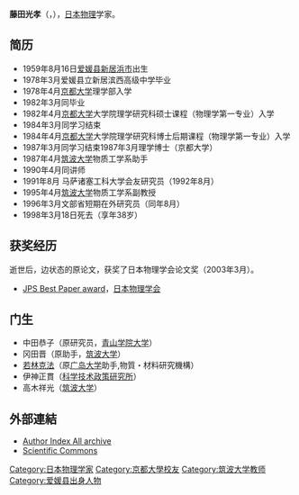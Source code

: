 {{copyedit|time=2018-08-28T09:00:47+00:00}}
{{unreferenced|time=2018-08-28T09:00:47+00:00}}

{{japanese|image=|japanese=藤田光孝|kana=ふじたみつたか|romaji=Fujita, Mitsutaka}}
'''藤田光孝'''（{{bd|1959年|8月16日|1998年|3月18日|F}}，{{lang|ja|ふじた みつたか}}），[[日本|日本]][[物理|物理]]学家。

==简历==
*1959年8月16日[[爱媛县|爱媛县]][[新居浜市|新居浜市]]出生
*1978年3月爱媛县立新居滨西高级中学毕业
*1978年4月[[京都大学|京都大学]]理学部入学
*1982年3月同毕业
*1982年4月[[京都大学|京都大学]]大学院理学研究科硕士课程（物理学第一专业）入学
*1984年3月同学习结束
*1984年4月[[京都大学|京都大学]]大学院理学研究科博士后期课程（物理学第一专业）入学
*1987年3月同学习结束1987年3月理学博士（京都大学）
*1987年4月[[筑波大学|筑波大学]]物质工学系助手
*1990年4月同讲师
*1991年8月 马萨诸塞工科大学会友研究员（1992年8月）
*1995年4月[[筑波大学|筑波大学]]物质工学系副教授
*1996年3月文部省短期在外研究员（同年8月）
*1998年3月18日死去（享年38岁）

==获奖经历==
逝世后，边状态的原论文，获奖了日本物理学会论文奖（2003年3月）。
*[https://web.archive.org/web/20091208030902/http://wwwsoc.nii.ac.jp/jps/jps/guide/ronbunsyo/ronbun8_03.html JPS Best Paper award]，[[日本物理学会|日本物理学会]]

==门生==
*中田恭子（原研究员，[[青山学院大学|青山学院大学]]）
*冈田晋（原助手，[[筑波大学|筑波大学]]）
*[[若林克法|若林克法]]（原[[广岛大学|广岛大学]]助手,物質・材料研究機構）
*伊神正貫（[[科学技术政策研究所|科学技术政策研究所]]）
*高木祥光（[[筑波大学|筑波大学]]）

==外部連結==
*[https://web.archive.org/web/20160303173023/http://eprintweb.org/S/authors/All/F/M_Fujita Author Index All archive]
*[https://web.archive.org/web/20110522122240/http://en.scientificcommons.org/mitsutaka_fujita Scientific Commons]

{{DEFAULTSORT:Fujita, Mitsutaka}}
[[Category:日本物理学家|Category:日本物理学家]]
[[Category:京都大學校友|Category:京都大學校友]]
[[Category:筑波大学教师|Category:筑波大学教师]]
[[Category:爱媛县出身人物|Category:爱媛县出身人物]]